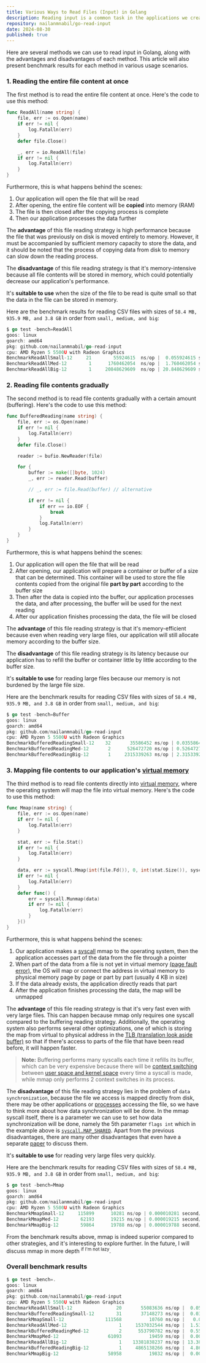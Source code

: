 ```yaml
---
title: Various Ways to Read Files (Input) in Golang
description: Reading input is a common task in the applications we create. Therefore, it's important for us to know the various methods that can be used, so we can choose the most appropriate method according to our application's needs.
repository: nailanmnabil/go-read-input
date: 2024-08-30
published: true
---
```


Here are several methods we can use to read input in Golang, along with the advantages and disadvantages of each method. This article will also present benchmark results for each method in various usage scenarios.

### 1. Reading the entire file content at once

The first method is to read the entire file content at once. Here's the code to use this method:

```go
func ReadAll(name string) {
	file, err := os.Open(name)
	if err != nil {
		log.Fatalln(err)
	}
	defer file.Close()

	_, err = io.ReadAll(file)
	if err != nil {
		log.Fatalln(err)
	}
}
```

Furthermore, this is what happens behind the scenes:

1. Our application will open the file that will be read
2. After opening, the entire file content will be **copied** into memory (RAM)
3. The file is then closed after the copying process is complete
4. Then our application processes the data further

The **advantage** of this file reading strategy is high performance because the file that was previously on disk is moved entirely to memory. However, it must be accompanied by sufficient memory capacity to store the data, and it should be noted that the process of copying data from disk to memory can slow down the reading process.

The **disadvantage** of this file reading strategy is that it's memory-intensive because all file contents will be stored in memory, which could potentially decrease our application's performance.

It's **suitable to use** when the size of the file to be read is quite small so that the data in the file can be stored in memory.

Here are the benchmark results for reading CSV files with sizes of `58.4 MB, 935.9 MB, and 3.8 GB` in order from `small, medium, and big`:

```go
$ go test -bench=ReadAll
goos: linux
goarch: amd64
pkg: github.com/nailanmnabil/go-read-input
cpu: AMD Ryzen 5 5500U with Radeon Graphics
BenchmarkReadAllSmall-12     21        55924615  ns/op |  0.055924615 second/op |  58.4 MB | Small
BenchmarkReadAllMed-12        1      1760462054  ns/op |  1.760462054 second/op | 935.9 MB | Medium
BenchmarkReadAllBig-12        1     20848629609  ns/op | 20.848629609 second/op |   3.8 GB | Big
```

### 2. Reading file contents gradually

The second method is to read file contents gradually with a certain amount (buffering). Here's the code to use this method:

```go
func BufferedReading(name string) {
	file, err := os.Open(name)
	if err != nil {
		log.Fatalln(err)
	}
	defer file.Close()

	reader := bufio.NewReader(file)

	for {
		buffer := make([]byte, 1024)
		_, err := reader.Read(buffer)

		// _, err := file.Read(buffer) // alternative

		if err != nil {
			if err == io.EOF {
				break
			}
			log.Fatalln(err)
		}
	}
}
```

Furthermore, this is what happens behind the scenes:

1. Our application will open the file that will be read
2. After opening, our application will prepare a container or buffer of a size that can be determined. This container will be used to store the file contents copied from the original file **part by part** according to the buffer size
3. Then after the data is copied into the buffer, our application processes the data, and after processing, the buffer will be used for the next reading
4. After our application finishes processing the data, the file will be closed

The **advantage** of this file reading strategy is that it's memory-efficient because even when reading very large files, our application will still allocate memory according to the buffer size.

The **disadvantage** of this file reading strategy is its latency because our application has to refill the buffer or container little by little according to the buffer size.

It's **suitable to use** for reading large files because our memory is not burdened by the large file size.

Here are the benchmark results for reading CSV files with sizes of `58.4 MB, 935.9 MB, and 3.8 GB` in order from `small, medium, and big`:

```go
$ go test -bench=Buffer
goos: linux
goarch: amd64
pkg: github.com/nailanmnabil/go-read-input
cpu: AMD Ryzen 5 5500U with Radeon Graphics
BenchmarkBufferedReadingSmall-12    32       35586452 ns/op | 0.035586452 second/op |  58.4 MB | Small
BenchmarkBufferedReadingMed-12       2      526472720 ns/op | 0.526472720 second/op | 935.9 MB | Medium
BenchmarkBufferedReadingBig-12       1     2315339263 ns/op | 2.315339263 second/op |   3.8 GB | Big
```

### 3. Mapping file contents to our application's [virtual memory](https://en.wikipedia.org/wiki/Virtual_memory)

The third method is to read file contents directly into [virtual memory](https://en.wikipedia.org/wiki/Virtual_memory), where the operating system will map the file into virtual memory. Here's the code to use this method:

```go
func Mmap(name string) {
	file, err := os.Open(name)
	if err != nil {
		log.Fatalln(err)
	}

	stat, err := file.Stat()
	if err != nil {
		log.Fatalln(err)
	}

	data, err := syscall.Mmap(int(file.Fd()), 0, int(stat.Size()), syscall.PROT_READ, syscall.MAP_SHARED)
	if err != nil {
		log.Fatalln(err)
	}
	defer func() {
		err = syscall.Munmap(data)
		if err != nil {
			log.Fatalln(err)
		}
	}()
}
```

Furthermore, this is what happens behind the scenes:

1. Our application makes a [syscall](https://en.wikipedia.org/wiki/System_call) mmap to the operating system, then the application accesses part of the data from the file through a pointer
2. When part of the data from a file is not yet in virtual memory [(page fault error)](https://en.wikipedia.org/wiki/Page_fault), the OS will map or connect the address in virtual memory to physical memory page by page or part by part (usually 4 KB in size)
3. If the data already exists, the application directly reads that part
4. After the application finishes processing the data, the map will be unmapped

The **advantage** of this file reading strategy is that it's very fast even with very large files. This can happen because mmap only requires one syscall compared to the buffering reading strategy. Additionally, the operating system also performs several other optimizations, one of which is storing the map from virtual to physical address in the [TLB (translation look aside buffer)](https://en.wikipedia.org/wiki/Translation_lookaside_buffer) so that if there's access to parts of the file that have been read before, it will happen faster.

> **Note:**
> Buffering performs many syscalls each time it refills its buffer, which can be very expensive because there will be [context switching](https://en.wikipedia.org/wiki/Context_switch) between [user space and kernel space](https://en.wikipedia.org/wiki/User_space_and_kernel_space) every time a syscall is made, while mmap only performs 2 context switches in its process.

The **disadvantage** of this file reading strategy lies in the problem of `data synchronization`, because the file we access is mapped directly from disk, there may be other applications or [processes](<https://en.wikipedia.org/wiki/Process_(computing)>) accessing the file, so we have to think more about how data synchronization will be done. In the mmap syscall itself, there is a parameter we can use to set how data synchronization will be done, namely the 5th parameter `flags int` which in the example above is [`syscall.MAP_SHARED`](https://man7.org/linux/man-pages/man2/mmap.2.html). Apart from the previous disadvantages, there are many other disadvantages that even have a separate [paper](https://db.cs.cmu.edu/papers/2022/cidr2022-p13-crotty.pdf) to discuss them.
 
It's **suitable to use** for reading very large files very quickly.

Here are the benchmark results for reading CSV files with sizes of `58.4 MB, 935.9 MB, and 3.8 GB` in order from `small, medium, and big`:

```go
$ go test -bench=Mmap
goos: linux
goarch: amd64
pkg: github.com/nailanmnabil/go-read-input
cpu: AMD Ryzen 5 5500U with Radeon Graphics
BenchmarkMmapSmall-12     115899      10281 ns/op | 0.000010281 second/op |  58.4 MB | Small
BenchmarkMmapMed-12        62193      19215 ns/op | 0.000019215 second/op | 935.9 MB | Medium
BenchmarkMmapBig-12        59864      19788 ns/op | 0.000019788 second/op |   3.8 GB | Big
```

From the benchmark results above, mmap is indeed superior compared to other strategies, and it's interesting to explore further. In the future, I will discuss mmap in more depth <sup>if I'm not lazy</sup>.

### Overall benchmark results

```go
$ go test -bench=.
goos: linux
goarch: amd64
pkg: github.com/nailanmnabil/go-read-input
cpu: AMD Ryzen 5 5500U with Radeon Graphics
BenchmarkReadAllSmall-12                20       55083636 ns/op |  0.055083636 second/op |  58.4 MB | Small
BenchmarkBufferedReadingSmall-12        31       37148273 ns/op |  0.037148273 second/op |  58.4 MB | Small
BenchmarkMmapSmall-12               111568          10760 ns/op |   0.00001076 second/op |  58.4 MB | Small
BenchmarkReadAllMed-12                   1     1537032544 ns/op |  1.537032544 second/op | 935.9 MB | Medium
BenchmarkBufferedReadingMed-12           2      553790782 ns/op |  0.553790782 second/op | 935.9 MB | Medium
BenchmarkMmapMed-12                  61093          19459 ns/op |  0.000019459 second/op | 935.9 MB | Medium
BenchmarkReadAllBig-12                   1    13381838237 ns/op | 13.381838237 second/op |   3.8 GB | Big
BenchmarkBufferedReadingBig-12           1     4865138266 ns/op |  4.865138266 second/op |   3.8 GB | Big
BenchmarkMmapBig-12                  58958          19832 ns/op |  0.000019832 second/op |   3.8 GB | Big
```
